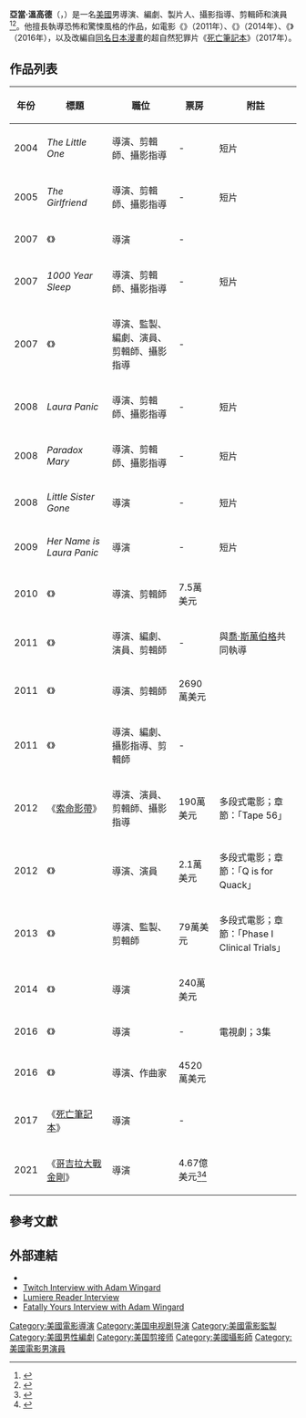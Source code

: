 {{noteTA
|G1=Movie
|G2=Show
|G3=DN
}}
{{Infobox entertainer
| type = 導演
| name = 亞當·溫高德
| foreignname = Adam Wingard
| image = Adam Wingard by Gage Skidmore.jpg
| caption = 溫高德於2017年的[[聖地牙哥動漫展|聖地牙哥動漫展]]
| birth_name = 
| birth_date = {{Birth date|1982|12|3}}
| birth_place = {{USA}}[[田納西州|田納西州]][[橡樹嶺_(田納西州)|橡樹嶺]]
| nationality = {{USA}}
| alma_mater = [[福賽大學|福賽大學]]
| residence = 
| occupation = 導演、編劇、製片人、剪輯師、攝影指導
| years_active = 2004年至今
| spouse = 
| awards = 
}}
'''亞當·溫高德'''（{{lang-en|Adam Wingard}}，{{bd|1982年|12月3日}}）是一名[[美國|美國]]男導演、編劇、製片人、攝影指導、剪輯師和演員<ref>{{cite web |url= http://www.nytimes.com/movies/person/1541109/Adam-Wingard |title= Adam Wingard |work= NYTimes.com Movies & TV |publisher= ''[[The_New_York_Times|The New York Times]]'' ([[AllMovie|All Movie Guide]] and [[Baseline_(database)|Baseline]]) |accessdate=  |archive-date= 2016-03-06 |archive-url= https://web.archive.org/web/20160306205217/http://www.nytimes.com/movies/person/1541109/Adam-Wingard |dead-url= no }}</ref><ref>{{cite web|url=http://www.dreadcentral.com/story/home-sick-comes-home-today|work=Dreadcentral.com|title=Home Sick Comes Home Today!|date=2008-08-26|accessdate=2016-10-17|archive-date=2014-01-02|archive-url=https://web.archive.org/web/20140102194500/http://www.dreadcentral.com/story/home-sick-comes-home-today|dead-url=no}}</ref>。他擅長執導恐怖和驚悚風格的作品，如電影《{{link-en|你是下一個|You're Next}}》（2011年）、《{{link-en|神秘訪客 (2014年電影)|The Guest (2014 American film)|神秘訪客}}》（2014年）、《{{link-en|追殺厄夜叢林|Blair Witch (film)}}》（2016年），以及改編自[[死亡筆記本|同名日本漫畫]]的超自然犯罪片《[[死亡筆記本_(2017年電影)|死亡筆記本]]》（2017年）。

== 作品列表 ==
{| class = "wikitable sortable"
|-
! 年份
! 標題
! 職位
! 票房
! 附註
|-
| 2004
| ''The Little One''
| 導演、剪輯師、攝影指導
| -
| 短片
|-
| 2005
| ''The Girlfriend''
| 導演、剪輯師、攝影指導
| -
| 短片
|-
| 2007
| 《{{link-en|鄉愁 (2007年電影)|Home Sick|鄉愁}}》
| 導演
| -
| 
|-
| 2007
| ''1000 Year Sleep''
| 導演、剪輯師、攝影指導
| -
| 短片
|-
| 2007
| 《{{link-en|頭骨欲裂|Pop Skull}}》
| 導演、監製、編劇、演員、剪輯師、攝影指導
| -
| 
|-
| 2008
| ''Laura Panic''
| 導演、剪輯師、攝影指導
| -
| 短片
|-
| 2008
| ''Paradox Mary''
| 導演、剪輯師、攝影指導
| -
| 短片
|-
| 2008
| ''Little Sister Gone''
| 導演
| -
| 短片
|-
| 2009
| ''Her Name is Laura Panic''
| 導演
| -
| 短片
|-
| 2010
| 《{{link-en|死路一條|A Horrible Way to Die}}》
| 導演、剪輯師
| 7.5萬美元
| 
|-
| 2011
| 《{{link-en|自體性欲|Autoerotic (film)}}》
| 導演、編劇、演員、剪輯師
| -
| 與[[喬·斯萬伯格|喬·斯萬伯格]]共同執導
|-
| 2011
| 《{{link-en|你是下一個|You're Next}}》
| 導演、剪輯師
| 2690萬美元
|
|-
| 2011
| 《{{link-en|我們玩得很開心：四篇關於約會強奸的故事|What Fun We Were Having: 4 Stories About Date Rape}}》
| 導演、編劇、攝影指導、剪輯師
| -
|
|-
| 2012
| 《[[索命影帶|索命影帶]]》
| 導演、演員、剪輯師、攝影指導
| 190萬美元
| 多段式電影；章節：「Tape 56」
|-
| 2012
| 《{{link-en|二十六種死法|The ABCs of Death}}》
| 導演、演員
| 2.1萬美元
| 多段式電影；章節：「Q is for Quack」
|-
| 2013
| 《{{link-en|索命影帶2|V/H/S/2}}》
| 導演、監製、剪輯師
| 79萬美元
| 多段式電影；章節：「Phase I Clinical Trials」
|-
| 2014
| 《{{link-en|神秘訪客 (2014年電影)|The Guest (2014 American film)|神秘訪客}}》
| 導演
| 240萬美元
| 
|-
| 2016
| 《{{link-en|末路驅魔人|Outcast (TV series)}}》
| 導演
| -
| 電視劇；3集
|-
| 2016
| 《{{link-en|追殺厄夜叢林|Blair Witch (film)}}》
| 導演、作曲家
| 4520萬美元
| 
|-
| 2017
| 《[[死亡筆記本_(2017年電影)|死亡筆記本]]》
| 導演
| -
|
|- 
| 2021
| 《[[哥吉拉大戰金剛|哥吉拉大戰金剛]]》
| 導演
| 4.67億美元<ref>{{cite web |url=https://www.boxofficemojo.com/title/tt5034838/ |title=Godzilla vs. Kong (2021) |publisher=[[Box_Office_Mojo|Box Office Mojo]] |accessdate=2021-03-28 |archive-date=2021-06-07 |archive-url=https://web.archive.org/web/20210607113526/https://www.boxofficemojo.com/title/tt5034838/ |dead-url=no }}</ref><ref>{{cite the numbers|id=Godzilla-vs-Kong-(2020) |title=Godzilla vs. Kong (2021)|access-date=2021-04-13}}</ref>
|
|}

== 參考文獻 ==
{{reflist|30em}}

== 外部連結 ==
* {{IMDb name|1417392}}
* [http://twitchfilm.net/site/view/interview-with-home-sick-pop-skull-director-adam-wingard/ Twitch Interview with Adam Wingard]{{Wayback|url=http://twitchfilm.net/site/view/interview-with-home-sick-pop-skull-director-adam-wingard/ |date=20080813061052 }}
* [https://web.archive.org/web/20110929183204/http://www.lumiere.net.nz/reader/item/1796 Lumiere Reader Interview]
* [https://web.archive.org/web/20091019123525/http://www.fatally-yours.com/interviews/interview-with-pop-skull-writerdirector-adam-wingard/ Fatally Yours Interview with Adam Wingard]

{{亞當·溫高德}}
{{Authority control}}
{{DEFAULTSORT:Wingard, Adam}}
[[Category:美國電影導演|Category:美國電影導演]]
[[Category:美国电视剧导演|Category:美国电视剧导演]]
[[Category:美國電影監製|Category:美國電影監製]]
[[Category:美國男性編劇|Category:美國男性編劇]]
[[Category:美国剪接师|Category:美国剪接师]]
[[Category:美國攝影師|Category:美國攝影師]]
[[Category:美國電影男演員|Category:美國電影男演員]]